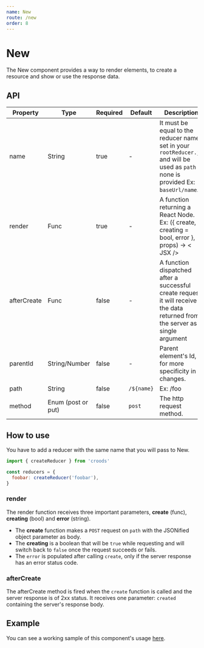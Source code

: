 ```yaml
---
name: New
route: /new
order: 8
---
```



# New

The New component provides a way to render elements, to create a resource and show or use the response data.

## API

| Property    | Type               | Required | Default    | Description                                                                                                                          |
| ----------- | ------------------ | -------- | ---------- | ------------------------------------------------------------------------------------------------------------------------------------ |
| name        | String             | true     | -          | It must be equal to the reducer name set in your `rootReducer.js` and will be used as `path` if none is provided Ex: `baseUrl/name`. |
| render      | Func               | true     | -          | A function returning a React Node. Ex: ({ create, creating = bool, error }, props) -> < JSX />                                       |
| afterCreate | Func               | false    | -          | A function dispatched after a successful create request, it will receive the data returned from the server as a single argument      |
| parentId    | String/Number      | false    | -          | Parent element's Id, for more specificity in changes.                                                                                |
| path        | String             | false    | `/${name}` | Ex: /foo                                                                                                                             |
| method      | Enum (post or put) | false    | `post`     | The http request method.                                                                                                             |

## How to use

You have to add a reducer with the same name that you will pass to New.

```javascript
import { createReducer } from 'croods'

const reducers = {
  foobar: createReducer('foobar'),
}
```

### render

The render function receives three important parameters, **create** (func), **creating** (bool) and **error** (string).

- The **create** function makes a `POST` request on `path` with the JSONified object parameter as body.
- The **creating** is a boolean that will be `true` while requesting and will switch back to `false` once the request succeeds or fails.
- The `error` is populated after calling `create`, only if the server response has an error status code.

### afterCreate

The afterCreate method is fired when the `create` function is called and the server response is of 2xx status.
It receives one parameter: `created` containing the server's response body.

## Example

You can see a working sample of this component's usage [here](https://github.com/SeasonedSoftware/croods/blob/master/example/src/colors/New.js).
